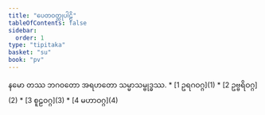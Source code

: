 ```yaml
---
title: "ပေတဝတ္ထုပါဠိ"
tableOfContents: false
sidebar:
  order: 1
type: "tipitaka"
basket: "su"
book: "pv"
---
```


<Paragraph number="1" type="center" book="pv">
နမော တဿ ဘဂဝတော အရဟတော သမ္မာသမ္ဗုဒ္ဓဿ.

</Paragraph>

<TableOfContents book="pv">
* [1 ဥရဂဝဂ္ဂ](1)
* [2 ဥဗ္ဗရိဝဂ္ဂ](2)
* [3 စူဠဝဂ္ဂ](3)
* [4 မဟာဝဂ္ဂ](4)
</TableOfContents>